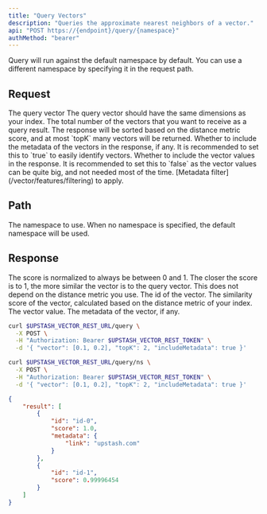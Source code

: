 ```yaml
---
title: "Query Vectors"
description: "Queries the approximate nearest neighbors of a vector."
api: "POST https://{endpoint}/query/{namespace}"
authMethod: "bearer"
---
```


<Tip>
  Query will run against the default namespace by default.
  You can use a different namespace by specifying it in the request path.
</Tip>

## Request

<ParamField body="vector" name="vector" type="number[]" required>
  The query vector
  <Note>The query vector should have the same dimensions as your index.</Note>
</ParamField>
<ParamField body="topK" type="number" default="10">
  The total number of the vectors that you want to receive as a query
  result. The response will be sorted based on the distance metric score,
  and at most `topK` many vectors will be returned.
</ParamField>
<ParamField body="includeMetadata" type="boolean" default="false">
  Whether to include the metadata of the vectors in the response, if any.
  It is recommended to set this to `true` to easily identify vectors.
</ParamField>
<ParamField body="includeVectors" type="boolean" default="false">
  Whether to include the vector values in the response.
  It is recommended to set this to `false` as the vector values can be
  quite big, and not needed most of the time.
</ParamField>
<ParamField body="filter" type="string" default="">
  [Metadata filter](/vector/features/filtering) to apply.
</ParamField>

## Path

<ParamField path="namespace" type="string" default="">
  The namespace to use.
  When no namespace is specified, the default namespace will be used.
</ParamField>

## Response

<Note>
  The score is normalized to always be between 0 and 1.
  The closer the score is to 1, the more similar the vector is to the query vector.
  This does not depend on the distance metric you use.
</Note>

<ResponseField name="Scores" type="Object[]">
  <Expandable defaultOpen="true">
    <ResponseField name="id" type="string" required>
      The id of the vector.
    </ResponseField>
    <ResponseField name="score" type="number" required>
      The similarity score of the vector, calculated based on the distance metric of your index.
    </ResponseField>
    <ResponseField name="vector" type="number[]">
      The vector value.
    </ResponseField>
    <ResponseField name="metadata" type="Object">
      The metadata of the vector, if any.
    </ResponseField>
  </Expandable>
</ResponseField>

<RequestExample>

```sh curl
curl $UPSTASH_VECTOR_REST_URL/query \
  -X POST \
  -H "Authorization: Bearer $UPSTASH_VECTOR_REST_TOKEN" \
  -d '{ "vector": [0.1, 0.2], "topK": 2, "includeMetadata": true }'
```

```sh curl (Namespace)
curl $UPSTASH_VECTOR_REST_URL/query/ns \
  -X POST \
  -H "Authorization: Bearer $UPSTASH_VECTOR_REST_TOKEN" \
  -d '{ "vector": [0.1, 0.2], "topK": 2, "includeMetadata": true }'
```

</RequestExample>

<ResponseExample>

```json 200 OK
{
    "result": [
        {
            "id": "id-0",
            "score": 1.0,
            "metadata": {
                "link": "upstash.com"
            }
        },
        {
            "id": "id-1",
            "score": 0.99996454
        }
    ]
}
```
</ResponseExample>
